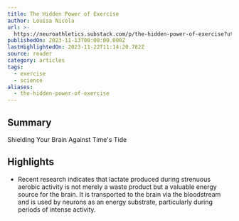 ```yaml
---
title: The Hidden Power of Exercise
author: Louisa Nicola
url: >-
  https://neuroathletics.substack.com/p/the-hidden-power-of-exercise?utm_source=post-email-title&publication_id=347749&post_id=138815726&utm_campaign=email-post-title&isFreemail=true&r=og9hp&utm_medium=email
publishedOn: 2023-11-13T00:00:00.000Z
lastHighlightedOn: 2023-11-22T11:14:20.782Z
source: reader
category: articles
tags:
  - exercise
  - science
aliases:
  - the-hidden-power-of-exercise
---
```

## Summary

Shielding Your Brain Against Time's Tide

## Highlights
- Recent research indicates that lactate produced during strenuous aerobic activity is not merely a waste product but a valuable energy source for the brain. It is transported to the brain via the bloodstream and is used by neurons as an energy substrate, particularly during periods of intense activity.
